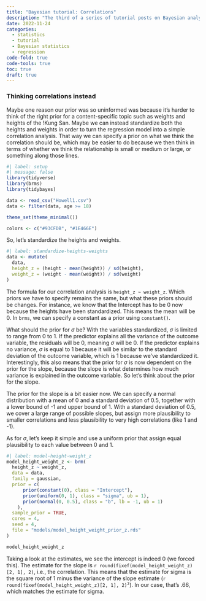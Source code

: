 ```yaml
---
title: "Bayesian tutorial: Correlations"
description: "The third of a series of tutorial posts on Bayesian analyses. In this post I focus on using `brms` to model correlations."
date: 2022-11-24
categories:
  - statistics
  - tutorial
  - Bayesian statistics
  - regression
code-fold: true
code-tools: true
toc: true
draft: true
---
```


### Thinking correlations instead

Maybe one reason our prior was so uninformed was because it's harder to think of the right prior for a content-specific topic such as weights and heights of the !Kung San. Maybe we can instead standardize both the heights and weights in order to turn the regression model into a simple correlation analysis. That way we can specify a prior on what we think the correlation should be, which may be easier to do because we then think in terms of whether we think the relationship is small or medium or large, or something along those lines.

```r
#| label: setup
#| message: false
library(tidyverse)
library(brms)
library(tidybayes)

data <- read_csv("Howell1.csv")
data <- filter(data, age >= 18)

theme_set(theme_minimal())

colors <- c("#93CFDB", "#1E466E")
```


So, let's standardize the heights and weights.

```r
#| label: standardize-heights-weights
data <- mutate(
  data, 
  height_z = (height - mean(height)) / sd(height),
  weight_z = (weight - mean(weight)) / sd(weight)
)
```

The formula for our correlation analysis is `height_z ~ weight_z`. Which priors we have to specify remains the same, but what these priors should be changes. For instance, we know that the Intercept has to be 0 now because the heights have been standardized. This means the mean will be 0. In `brms`, we can specify a constant as a prior using `constant()`.

What should the prior for $\sigma$ be? With the variables standardized, $\sigma$ is limited to range from 0 to 1. If the predictor explains all the variance of the outcome variable, the residuals will be 0, meaning $\sigma$ will be 0. If the predictor explains no variance, $\sigma$ is equal to 1 because it will be similar to the standard deviation of the outcome variable, which is 1 because we've standardized it. Interestingly, this also means that the prior for $\sigma$ is now dependent on the prior for the slope, because the slope is what determines how much variance is explained in the outcome variable. So let's think about the prior for the slope.

The prior for the slope is a bit easier now. We can specify a normal distribution with a mean of 0 and a standard deviation of 0.5, together with a lower bound of -1 and upper bound of 1. With a standard deviation of 0.5, we cover a large range of possible slopes, but assign more plausibility to smaller correlations and less plausibility to very high correlations (like 1 and -1).

As for $\sigma$, let's keep it simple and use a uniform prior that assign equal plausibility to each value between 0 and 1.

```r
#| label: model-height-weight_z
model_height_weight_z <- brm(
  height_z ~ weight_z,  
  data = data, 
  family = gaussian,
  prior = c(
      prior(constant(0), class = "Intercept"),
      prior(uniform(0, 1), class = "sigma", ub = 1),
      prior(normal(0, 0.5), class = "b", lb = -1, ub = 1)
    ), 
  sample_prior = TRUE,
  cores = 4,
  seed = 4,
  file = "models/model_height_weight_prior_z.rds"
)

model_height_weight_z
```

Taking a look at the estimates, we see the intercept is indeed 0 (we forced this). The estimate for the slope is `r round(fixef(model_height_weight_z)[2, 1], 2)`, i.e., the correlation. This means that the estimate for sigma is the square root of 1 minus the variance of the slope estimate (`r round(fixef(model_height_weight_z)[2, 1], 2)`²). In our case, that's .66, which matches the estimate for sigma.